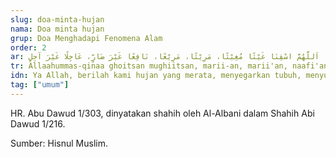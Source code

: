 ```yaml
---
slug: doa-minta-hujan
nama: Doa minta hujan
grup: Doa Menghadapi Fenomena Alam
order: 2
ar: اَللَّهُمَّ اسْقِنَا غَيْثًا مُغِيْثًا، مَرِيْئًا، مَرِيْعًا، نَافِعًا غَيْرَ ضَارٍّ، عَاجِلًا غَيْرَ آجِلٍ
tr: Allaahummas-qinaa ghoitsan mughiitsan, marii-an, marii'an, naafi'an ghoiro dhorrin, 'aajilan ghoiro aajilin.
idn: Ya Allah, berilah kami hujan yang merata, menyegarkan tubuh, menyuburkan tanaman, bermanfaat, tidak membahayakan, secepatnya, tidak ditunda-tunda.
tag: ["umum"]
---
```


HR. Abu Dawud 1/303, dinyatakan shahih oleh Al-Albani dalam Shahih Abi Dawud 1/216.

Sumber: Hisnul Muslim.
